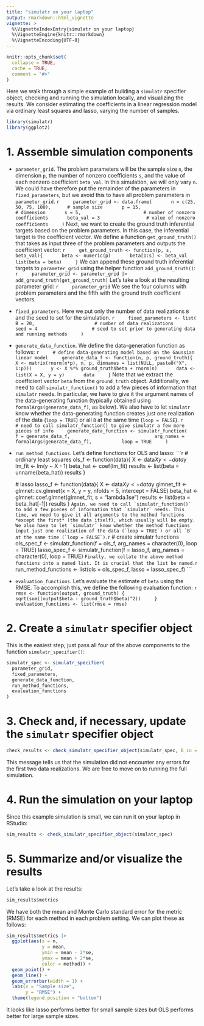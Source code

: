 ```yaml
---
title: "simulatr on your laptop"
output: rmarkdown::html_vignette
vignette: >
  %\VignetteIndexEntry{simulatr on your laptop}
  %\VignetteEngine{knitr::rmarkdown}
  %\VignetteEncoding{UTF-8}
---
```


```r
knitr::opts_chunk$set(
  collapse = TRUE,
  cache = TRUE,
  comment = "#>"
)
```

Here we walk through a simple example of building a `simulatr` specifier object, checking and running the simulation locally, and visualizing the results. We consider estimating the coefficients in a linear regression model via ordinary least squares and lasso, varying the number of samples. 

```r
library(simulatr)
library(ggplot2)
```

# 1. Assemble simulation components

- `parameter_grid`. The problem parameters will be the sample size `n`, the dimension `p`, the number of nonzero coefficients `s`, and the value of each nonzero coefficient `beta_val`. In this simulation, we will only vary `n`. We could have therefore put the remainder of the parameters in `fixed_parameters`, but we avoid this to have all problem parameters in `parameter_grid`.
    ```r
    parameter_grid <- data.frame(
      n = c(25, 50, 75, 100),      # sample size
      p = 15,                      # dimension
      s = 5,                       # number of nonzero coefficients
      beta_val = 3                 # value of nonzero coefficients
    )
    ```
Next, we want to create the ground truth inferential targets based on the problem parameters. In this case, the inferential target is the coefficient vector. We define a function `get_ground_truth()` that takes as input three of the problem parameters and outputs the coefficient vector:
    ```r
    get_ground_truth <- function(p, s, beta_val){
      beta <- numeric(p)
      beta[1:s] <- beta_val
      list(beta = beta)
    }
    ```
We can append these ground truth inferential targets to `parameter_grid` using the helper function `add_ground_truth()`:
    ```r
    parameter_grid <- parameter_grid |> add_ground_truth(get_ground_truth)
    ```
Let's take a look at the resulting parameter grid:
    ```r
    parameter_grid
    ```
We see the four columns with problem parameters and the fifth with the ground truth coefficient vectors.

- `fixed_parameters`. Here we put only the number of data realizations `B` and the seed to set for the simulation. 
    ```r
    fixed_parameters <- list(
      B = 20,                      # number of data realizations
      seed = 4                    # seed to set prior to generating data and running methods
    )
    ```
    
- `generate_data_function`. We define the data-generation function as follows:
    ```r
    # define data-generating model based on the Gaussian linear model
    generate_data_f <- function(n, p, ground_truth){
      X <- matrix(rnorm(n*p), n, p, dimnames = list(NULL, paste0("X", 1:p)))
      y <- X %*% ground_truth$beta + rnorm(n)
      data <- list(X = X, y = y)
      data
    }
    ```
Note that we extract the coefficient vector `beta` from the `ground_truth` object. Additionally, we need to call `simulatr_function()` to add a few pieces of information that `simulatr` needs. In particular, we have to give it the argument names of the data-generating function (typically obtained using `formalArgs(generate_data_f)`, as below). We also have to let `simulatr` know whether the data-generating function creates just one realization of the data (`loop = TRUE`) or all `B` at the same time (`loop = FALSE`).
    ```r
    # need to call simulatr_function() to give simulatr a few more pieces of info
    generate_data_function <- simulatr_function(
      f = generate_data_f,                        
      arg_names = formalArgs(generate_data_f),    
      loop = TRUE
    )
    ```

- `run_method_functions`. Let's define functions for OLS and lasso:
    ```r
    # ordinary least squares
    ols_f <- function(data){
      X <- data$X
      y <- data$y
      lm_fit <- lm(y ~ X - 1)
      beta_hat <- coef(lm_fit)
      results <- list(beta = unname(beta_hat))
      results
    }
    
    # lasso
    lasso_f <- function(data){
      X <- data$X
      y <- data$y
      glmnet_fit <- glmnet::cv.glmnet(x = X, y = y, nfolds = 5, intercept = FALSE)
      beta_hat <- glmnet::coef.glmnet(glmnet_fit, s = "lambda.1se")
      results <- list(beta = beta_hat[-1])
      results
    }
    ```
    Again, we need to call `simulatr_function()` to add a few pieces of information that `simulatr` needs. This time, we need to give it all arguments to the method functions *except the first* (the data itself), which usually will be empty. We also have to let `simulatr` know whether the method functions input just one realization of the data (`loop = TRUE`) or all `B` at the same time (`loop = FALSE`).
    ```r
    # create simulatr functions
    ols_spec_f <- simulatr_function(f = ols_f, arg_names = character(0), loop = TRUE)
    lasso_spec_f <- simulatr_function(f = lasso_f, arg_names = character(0), loop = TRUE)
    ```
    Finally, we collate the above method functions into a named list. It is crucial that the list be named. 
    ```r
    run_method_functions <- list(ols = ols_spec_f, lasso = lasso_spec_f)
    ```
  
- `evaluation_functions`. Let's evaluate the estimate of `beta` using the RMSE. To accomplish this, we define the following evaluation function:
    ```r
    rmse <- function(output, ground_truth) {
      sqrt(sum((output$beta - ground_truth$beta)^2))
    }
    evaluation_functions <- list(rmse = rmse)
    ```
    
# 2. Create a `simulatr` specifier object

This is the easiest step; just pass all four of the above components to the function `simulatr_specifier()`:
```r
simulatr_spec <- simulatr_specifier(
  parameter_grid,
  fixed_parameters,
  generate_data_function, 
  run_method_functions,
  evaluation_functions
)
```

# 3. Check and, if necessary, update the `simulatr` specifier object
```r
check_results <- check_simulatr_specifier_object(simulatr_spec, B_in = 2)
```
This message tells us that the simulation did not encounter any errors for the first two data realizations. We are free to move on to running the full simulation.
   
# 4. Run the simulation on your laptop

Since this example simulation is small, we can run it on your laptop in RStudio:
```r
sim_results <- check_simulatr_specifier_object(simulatr_spec)
```

# 5. Summarize and/or visualize the results

Let's take a look at the results:
```r
sim_results$metrics
```
We have both the mean and Monte Carlo standard error for the metric (RMSE) for each method in each problem setting. We can plot these as follows:

```r
sim_results$metrics |>
  ggplot(aes(x = n, 
             y = mean, 
             ymin = mean - 2*se, 
             ymax = mean + 2*se, 
             color = method)) +
  geom_point() + 
  geom_line() + 
  geom_errorbar(width = 1) +
  labs(x = "Sample size",
       y = "RMSE") + 
  theme(legend.position = "bottom")
```

It looks like lasso performs better for small sample sizes but OLS performs better for large sample sizes.